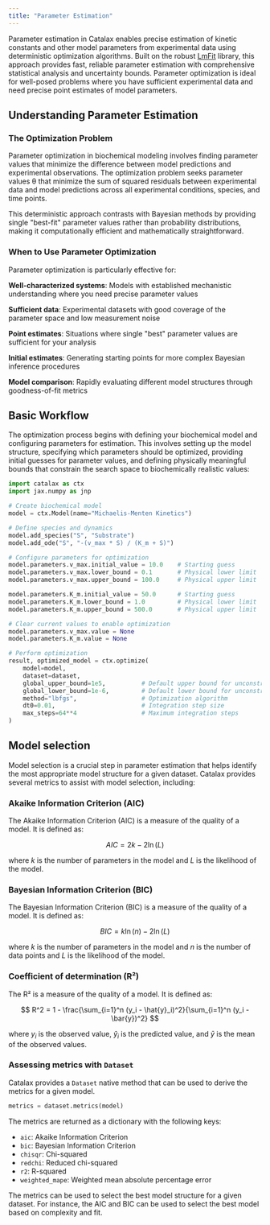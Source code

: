 ```yaml
---
title: "Parameter Estimation"
---
```


Parameter estimation in Catalax enables precise estimation of kinetic constants and other model parameters from experimental data using deterministic optimization algorithms. Built on the robust [LmFit](https://lmfit.github.io/lmfit-py/) library, this approach provides fast, reliable parameter estimation with comprehensive statistical analysis and uncertainty bounds. Parameter optimization is ideal for well-posed problems where you have sufficient experimental data and need precise point estimates of model parameters.

## Understanding Parameter Estimation

### The Optimization Problem

Parameter optimization in biochemical modeling involves finding parameter values that minimize the difference between model predictions and experimental observations. The optimization problem seeks parameter values θ that minimize the sum of squared residuals between experimental data and model predictions across all experimental conditions, species, and time points.

This deterministic approach contrasts with Bayesian methods by providing single "best-fit" parameter values rather than probability distributions, making it computationally efficient and mathematically straightforward.

### When to Use Parameter Optimization

Parameter optimization is particularly effective for:

**Well-characterized systems**: Models with established mechanistic understanding where you need precise parameter values

**Sufficient data**: Experimental datasets with good coverage of the parameter space and low measurement noise

**Point estimates**: Situations where single "best" parameter values are sufficient for your analysis

**Initial estimates**: Generating starting points for more complex Bayesian inference procedures

**Model comparison**: Rapidly evaluating different model structures through goodness-of-fit metrics

## Basic Workflow

The optimization process begins with defining your biochemical model and configuring parameters for estimation. This involves setting up the model structure, specifying which parameters should be optimized, providing initial guesses for parameter values, and defining physically meaningful bounds that constrain the search space to biochemically realistic values:

```python
import catalax as ctx
import jax.numpy as jnp

# Create biochemical model
model = ctx.Model(name="Michaelis-Menten Kinetics")

# Define species and dynamics
model.add_species("S", "Substrate")
model.add_ode("S", "-(v_max * S) / (K_m + S)")

# Configure parameters for optimization
model.parameters.v_max.initial_value = 10.0    # Starting guess
model.parameters.v_max.lower_bound = 0.1       # Physical lower limit
model.parameters.v_max.upper_bound = 100.0     # Physical upper limit

model.parameters.K_m.initial_value = 50.0      # Starting guess  
model.parameters.K_m.lower_bound = 1.0         # Physical lower limit
model.parameters.K_m.upper_bound = 500.0       # Physical upper limit

# Clear current values to enable optimization
model.parameters.v_max.value = None
model.parameters.K_m.value = None

# Perform optimization
result, optimized_model = ctx.optimize(
    model=model,
    dataset=dataset,
    global_upper_bound=1e5,          # Default upper bound for unconstrained parameters
    global_lower_bound=1e-6,         # Default lower bound for unconstrained parameters
    method="lbfgs",                  # Optimization algorithm
    dt0=0.01,                        # Integration step size
    max_steps=64**4                  # Maximum integration steps
)
```

## Model selection

Model selection is a crucial step in parameter estimation that helps identify the most appropriate model structure for a given dataset. Catalax provides several metrics to assist with model selection, including:

### Akaike Information Criterion (AIC)

The Akaike Information Criterion (AIC) is a measure of the quality of a model. It is defined as:

$$
AIC = 2k - 2\ln(L)
$$

where $k$ is the number of parameters in the model and $L$ is the likelihood of the model.

### Bayesian Information Criterion (BIC)

The Bayesian Information Criterion (BIC) is a measure of the quality of a model. It is defined as:

$$
BIC = k\ln(n) - 2\ln(L)
$$

where $k$ is the number of parameters in the model and $n$ is the number of data points and $L$ is the likelihood of the model.

### Coefficient of determination (R²)

The R² is a measure of the quality of a model. It is defined as:

$$
R^2 = 1 - \frac{\sum_{i=1}^n (y_i - \hat{y}_i)^2}{\sum_{i=1}^n (y_i - \bar{y})^2}
$$

where $y_i$ is the observed value, $\hat{y}_i$ is the predicted value, and $\bar{y}$ is the mean of the observed values.

### Assessing metrics with `Dataset`

Catalax provides a `Dataset` native method that can be used to derive the metrics for a given model.

```python
metrics = dataset.metrics(model)
```

The metrics are returned as a dictionary with the following keys:

- `aic`: Akaike Information Criterion
- `bic`: Bayesian Information Criterion
- `chisqr`: Chi-squared
- `redchi`: Reduced chi-squared
- `r2`: R-squared
- `weighted_mape`: Weighted mean absolute percentage error

The metrics can be used to select the best model structure for a given dataset. For instance, the AIC and BIC can be used to select the best model based on complexity and fit.
